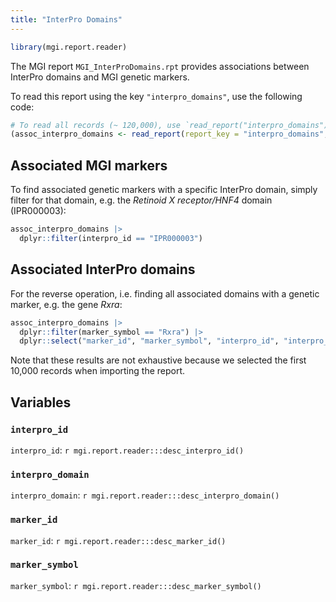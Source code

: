 ```yaml
---
title: "InterPro Domains"
---
```


```r
library(mgi.report.reader)
```

The MGI report `MGI_InterProDomains.rpt` provides associations between 
InterPro domains and MGI genetic markers.

To read this report using the key `"interpro_domains"`, use the
following code:

```r
# To read all records (~ 120,000), use `read_report("interpro_domains")`.
(assoc_interpro_domains <- read_report(report_key = "interpro_domains", n_max = 10000L))
```

## Associated MGI markers

To find associated genetic markers with a specific InterPro domain, simply
filter for that domain, e.g. the _Retinoid X receptor/HNF4_ domain (IPR000003):

```r
assoc_interpro_domains |>
  dplyr::filter(interpro_id == "IPR000003")
```

## Associated InterPro domains

For the reverse operation, i.e. finding all associated domains with a genetic
marker, e.g. the gene _Rxra_:

```r
assoc_interpro_domains |>
  dplyr::filter(marker_symbol == "Rxra") |>
  dplyr::select("marker_id", "marker_symbol", "interpro_id", "interpro_domain")
```

Note that these results are not exhaustive because we selected the first 10,000
records when importing the report.

## Variables

### `interpro_id`

`interpro_id`: `r mgi.report.reader:::desc_interpro_id()`

### `interpro_domain`

`interpro_domain`: `r mgi.report.reader:::desc_interpro_domain()`

### `marker_id`

`marker_id`: `r mgi.report.reader:::desc_marker_id()`

### `marker_symbol`

`marker_symbol`: `r mgi.report.reader:::desc_marker_symbol()`
